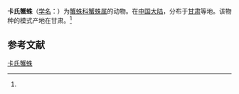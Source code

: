 {{Speciesbox
| name = 卡氏蟹蛛
| status = 
| status_system = 
| image = 
| genus = Thomisus
| species = cavaleriei
| authority = (Schenkel, 1963)<ref name='id14586'>{{cite web| url =http://www.bioinfo.cn/db05/BjdwSpecies.php?action=view&id=14586| title =卡氏蟹蛛| work =《中国动物物种编目数据库》| publisher =中国科学院微生物研究所| author =中国科学院动物研究所| accessdate =2009-04-28| deadurl =yes| archiveurl =https://web.archive.org/web/20160305085921/http://www.bioinfo.cn/db05/BjdwSpecies.php?action=view&id=14586| archivedate =2016-03-05}}</ref>
}}

'''卡氏蟹蛛'''（[[学名|学名]]：{{lang|la|''Thomisus cavaleriei''}}）为[[蟹蛛科|蟹蛛科]][[蟹蛛属|蟹蛛属]]的动物。在[[中国大陆|中国大陆]]，分布于[[甘肃|甘肃]]等地。该物种的模式产地在甘肃。<ref name='id14586'/>

== 参考文献 ==
{{reflist}}

{{Wikispecies|Thomisus cavaleriei}}
{{Taxonbar|from=Q1058625}}

[[Category:蟹蛛属|卡氏蟹蛛]]


{{蜘蛛小作品}}